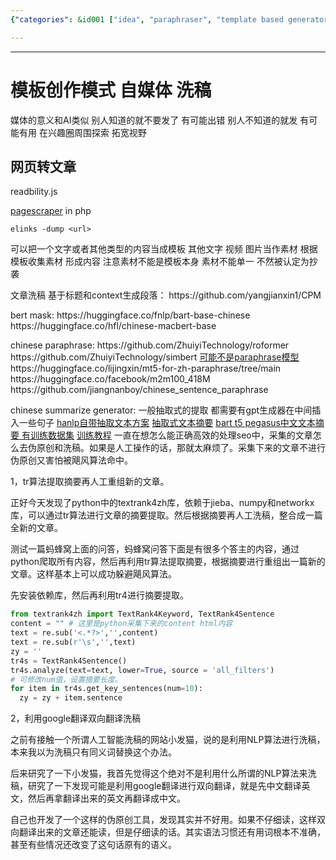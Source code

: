 ```yaml
---
{"categories": &id001 ["idea", "paraphraser", "template based generator"], "category": "Content Creation", "date": "2023-12-22 23:52:59", "description": "The article explores different methods for content creation, such as using templates, web scraping, AI models, and Python's textrank4zh library for summarization. It also addresses the limitations of using Google's translation tool for ghostwriting due to grammar and context issues.", "tags": *id001, "title": "模板创作模式 自媒体 洗稿"}

---
```


------

# 模板创作模式 自媒体 洗稿

媒体的意义和AI类似 别人知道的就不要发了 有可能出错 别人不知道的就发 有可能有用 在兴趣圈周围探索 拓宽视野

## 网页转文章

readbility.js

[pagescraper](https://github.com/Nixes/PageScraper) in php

`elinks -dump <url>`

可以把一个文字或者其他类型的内容当成模板 其他文字 视频 图片当作素材 根据模板收集素材 形成内容 注意素材不能是模板本身 素材不能单一 不然被认定为抄袭

文章洗稿 基于标题和context生成段落：
https://github.com/yangjianxin1/CPM

bert mask:
https://huggingface.co/fnlp/bart-base-chinese
https://huggingface.co/hfl/chinese-macbert-base

chinese paraphrase:
https://github.com/ZhuiyiTechnology/roformer
https://github.com/ZhuiyiTechnology/simbert
[可能不是paraphrase模型](https://github.com/ZhuiyiTechnology/WoBERT)
https://huggingface.co/lijingxin/mt5-for-zh-paraphrase/tree/main
https://huggingface.co/facebook/m2m100_418M
https://github.com/jiangnanboy/chinese_sentence_paraphrase

chinese summarize generator:
一般抽取式的提取 都需要有gpt生成器在中间插入一些句子
[hanlp自带抽取文本方案](https://blog.csdn.net/Thefreelittle/article/details/121342813)
[抽取式文本摘要](https://www.bbsmax.com/A/pRdB0nQGJn/)
[bart t5 pegasus中文文本摘要 有训练数据集](https://github.com/downw/summrization) [训练教程](https://blog.csdn.net/weixin_43718786/article/details/119741580)
一直在想怎么能正确高效的处理seo中，采集的文章怎么去伪原创和洗稿。如果是人工操作的话，那就太麻烦了。采集下来的文章不进行伪原创又害怕被飓风算法命中。

1，tr算法提取摘要再人工重组新的文章。

正好今天发现了python中的textrank4zh库，依赖于jieba、numpy和networkx库，可以通过tr算法进行文章的摘要提取。然后根据摘要再人工洗稿，整合成一篇全新的文章。

测试一篇蚂蜂窝上面的问答，蚂蜂窝问答下面是有很多个答主的内容，通过python爬取所有内容，然后再利用tr算法提取摘要，根据摘要进行重组出一篇新的文章。这样基本上可以成功躲避飓风算法。

先安装依赖库，然后再利用tr4进行摘要提取。

```python
from textrank4zh import TextRank4Keyword, TextRank4Sentence
content = "" # 这里是python采集下来的content html内容
text = re.sub('<.*?>','',content)
text = re.sub(r'\s','',text)
zy = ''
tr4s = TextRank4Sentence()
tr4s.analyze(text=text, lower=True, source = 'all_filters')
# 可修改num值，设置摘要长度。
for item in tr4s.get_key_sentences(num=10): 
  zy = zy + item.sentence
```

2，利用google翻译双向翻译洗稿

之前有接触一个所谓人工智能洗稿的网站小发猫，说的是利用NLP算法进行洗稿，本来我以为洗稿只有同义词替换这个办法。

后来研究了一下小发猫，我首先觉得这个绝对不是利用什么所谓的NLP算法来洗稿，研究了一下发现可能是利用google翻译进行双向翻译，就是先中文翻译英文，然后再拿翻译出来的英文再翻译成中文。

自己也开发了一个这样的伪原创工具，发现其实并不好用。如果不仔细读，这样双向翻译出来的文章还能读，但是仔细读的话。其实语法习惯还有用词根本不准确，甚至有些情况还改变了这句话原有的语义。

